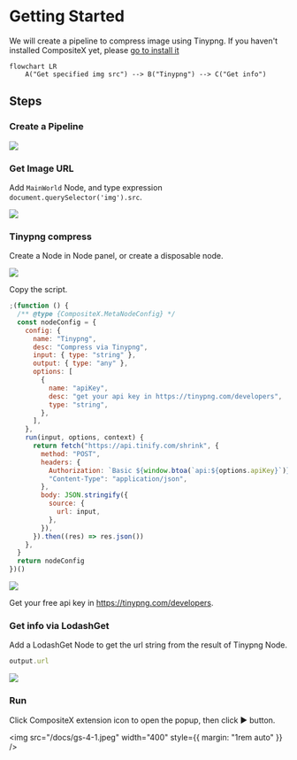 # Getting Started


We will create a pipeline to compress image using Tinypng. If you haven't installed CompositeX yet, please <a className="link" href={CHROME_EXTENSION_URL}>go to install it</a>

```mermaid
flowchart LR
	A("Get specified img src") --> B("Tinypng") --> C("Get info")
```

## Steps

<div className="steps-container">

### Create a Pipeline

![](/docs/gs-0-1.jpeg)

### Get Image URL

Add `MainWorld` Node, and type expression `document.querySelector('img').src`.

![](/docs/gs-1-1.jpeg)

### Tinypng compress

Create a Node in Node panel, or create a disposable node.

![](/docs/gs-2-1.jpeg)

Copy the script.

```jsx
;(function () {
  /** @type {CompositeX.MetaNodeConfig} */
  const nodeConfig = {
    config: {
      name: "Tinypng",
      desc: "Compress via Tinypng",
      input: { type: "string" },
      output: { type: "any" },
      options: [
        {
          name: "apiKey",
          desc: "get your api key in https://tinypng.com/developers",
          type: "string",
        },
      ],
    },
    run(input, options, context) {
      return fetch("https://api.tinify.com/shrink", {
        method: "POST",
        headers: {
          Authorization: `Basic ${window.btoa(`api:${options.apiKey}`)}`,
          "Content-Type": "application/json",
        },
        body: JSON.stringify({
          source: {
            url: input,
          },
        }),
      }).then((res) => res.json())
    },
  }
  return nodeConfig
})()
```

![](/docs/gs-2-2.jpeg)

Get your free api key in https://tinypng.com/developers.

### Get info via LodashGet

Add a LodashGet Node to get the url string from the result of Tinypng Node.

```javascript
output.url
```

![](/docs/gs-3-1.jpeg)

### Run

Click CompositeX extension icon to open the popup, then click ▶️ button.

<img src="/docs/gs-4-1.jpeg" width="400" style={{ margin: "1rem auto" }} />

</div>
